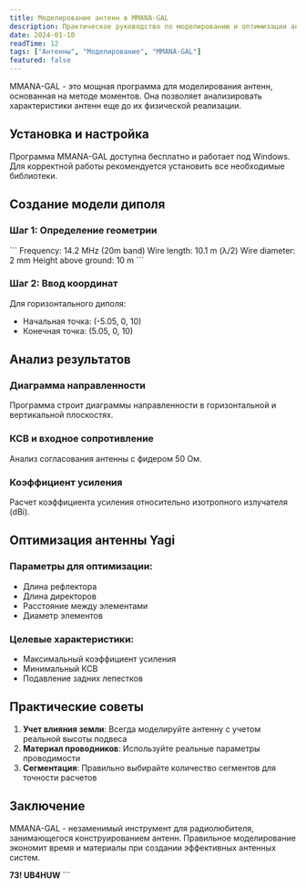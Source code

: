 ```yaml
---
title: Моделирование антенн в MMANA-GAL
description: Практическое руководство по моделированию и оптимизации антенн с помощью программы MMANA-GAL.
date: 2024-01-10
readTime: 12
tags: ["Антенны", "Моделирование", "MMANA-GAL"]
featured: false
---
```

MMANA-GAL - это мощная программа для моделирования антенн, основанная на методе моментов. Она позволяет анализировать характеристики антенн еще до их физической реализации.

## Установка и настройка

Программа MMANA-GAL доступна бесплатно и работает под Windows. Для корректной работы рекомендуется установить все необходимые библиотеки.

## Создание модели диполя

### Шаг 1: Определение геометрии

\`\`\`
Frequency: 14.2 MHz (20m band)
Wire length: 10.1 m (λ/2)
Wire diameter: 2 mm
Height above ground: 10 m
\`\`\`

### Шаг 2: Ввод координат

Для горизонтального диполя:
- Начальная точка: (-5.05, 0, 10)
- Конечная точка: (5.05, 0, 10)

## Анализ результатов

### Диаграмма направленности
Программа строит диаграммы направленности в горизонтальной и вертикальной плоскостях.

### КСВ и входное сопротивление
Анализ согласования антенны с фидером 50 Ом.

### Коэффициент усиления
Расчет коэффициента усиления относительно изотропного излучателя (dBi).

## Оптимизация антенны Yagi

### Параметры для оптимизации:
- Длина рефлектора
- Длина директоров
- Расстояние между элементами
- Диаметр элементов

### Целевые характеристики:
- Максимальный коэффициент усиления
- Минимальный КСВ
- Подавление задних лепестков

## Практические советы

1. **Учет влияния земли**: Всегда моделируйте антенну с учетом реальной высоты подвеса
2. **Материал проводников**: Используйте реальные параметры проводимости
3. **Сегментация**: Правильно выбирайте количество сегментов для точности расчетов

## Заключение

MMANA-GAL - незаменимый инструмент для радиолюбителя, занимающегося конструированием антенн. Правильное моделирование экономит время и материалы при создании эффективных антенных систем.

**73! UB4HUW**
\`\`\`
